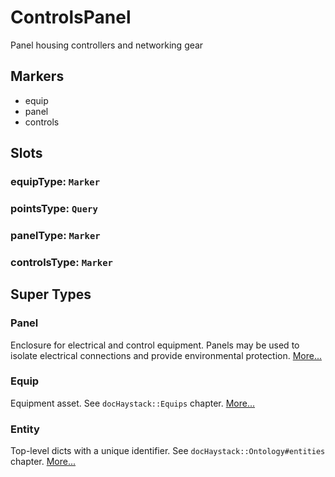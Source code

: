 # ControlsPanel
Panel housing controllers and networking gear
## Markers
- equip
- panel
- controls

## Slots

### equipType: `Marker`

### pointsType: `Query`

### panelType: `Marker`

### controlsType: `Marker`


## Super Types
### Panel
Enclosure for electrical and control equipment.  Panels may be
used to isolate electrical connections and provide environmental
protection. 
[More...](./Panel)

### Equip
Equipment asset.
See `docHaystack::Equips` chapter. 
[More...](./Equip)

### Entity
Top-level dicts with a unique identifier.
See `docHaystack::Ontology#entities` chapter. 
[More...](./Entity)


